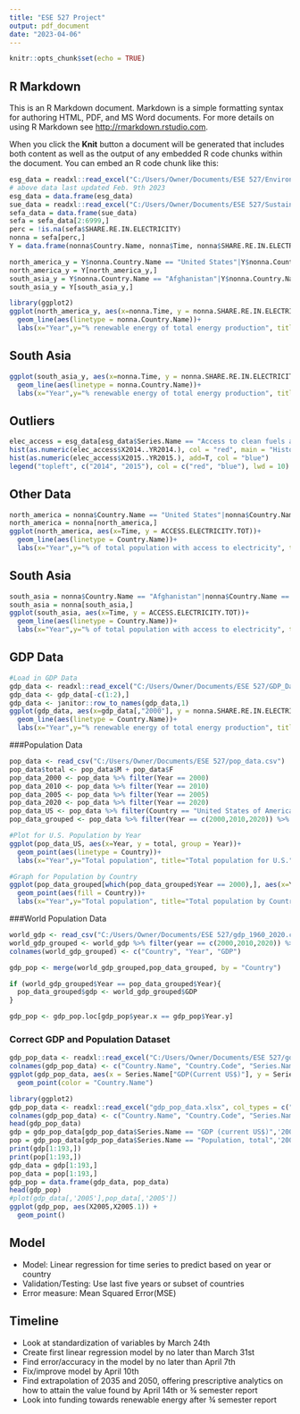 ---
title: "ESE 527 Project"
output: pdf_document
date: "2023-04-06"
---

```{r setup, include=FALSE}
knitr::opts_chunk$set(echo = TRUE)
```

## R Markdown

This is an R Markdown document. Markdown is a simple formatting syntax for authoring HTML, PDF, and MS Word documents. For more details on using R Markdown see <http://rmarkdown.rstudio.com>.

When you click the **Knit** button a document will be generated that includes both content as well as the output of any embedded R code chunks within the document. You can embed an R code chunk like this:

```{r cars, echo = FALSE, include=FALSE}
esg_data = readxl::read_excel("C:/Users/Owner/Documents/ESE 527/Environment_Social_and_Governance_(ESG)_Data.xlsx")
# above data last updated Feb. 9th 2023
esg_data = data.frame(esg_data)
sue_data = readxl::read_excel("C:/Users/Owner/Documents/ESE 527/Sustainable_Energy_for_All.xlsx", col_names = c("Country.Name", "Country.code", "Time", "Time.code", "ACCESS.CFT.TOT", "ACCESS.ELECTRICITY.RURAL", "ACCESS.ELECTRICITY.TOT", "ACCESS.ELECTRICITY.URBAN", "PRIMARY.ENERGY.INTENSITY", "REN.ELECTRICITY.OUTPUT", "SHARE.RE.IN.ELECTRICITY", "RE.CONSUMPTION", "SHARE.TOTAL.RE.IN.TFEC", "TOTAL.ELECTRICITY.OUTPUT", "TOTAL.FINAL.ENERGY.CONSUM]"), col_types = c("text", "text", "numeric", "text", "numeric", "numeric", "numeric", "numeric", "numeric", "numeric", "numeric", "numeric", "numeric", "numeric", "numeric"))
sefa_data = data.frame(sue_data)
sefa = sefa_data[2:6999,]
perc = !is.na(sefa$SHARE.RE.IN.ELECTRICITY)
nonna = sefa[perc,]
Y = data.frame(nonna$Country.Name, nonna$Time, nonna$SHARE.RE.IN.ELECTRICITY)
```

```{r, echo = FALSE, include=FALSE}
north_america_y = Y$nonna.Country.Name == "United States"|Y$nonna.Country.Name == "Canada"|Y$nonna.Country.Name == "Bermuda"
north_america_y = Y[north_america_y,]
south_asia_y = Y$nonna.Country.Name == "Afghanistan"|Y$nonna.Country.Name == "Bangladesh"|Y$nonna.Country.Name == "Bhutan"|Y$nonna.Country.Name == "Pakistan"|Y$nonna.Country.Name == "Nepal"|Y$nonna.Country.Name == "India"|Y$nonna.Country.Name == "Sri Lanka"|Y$nonna.Country.Name == "Maldives"
south_asia_y = Y[south_asia_y,]
```

```{r, warning =FALSE, echo = FALSE}
library(ggplot2)
ggplot(north_america_y, aes(x=nonna.Time, y = nonna.SHARE.RE.IN.ELECTRICITY))+
  geom_line(aes(linetype = nonna.Country.Name))+
  labs(x="Year",y="% renewable energy of total energy production", title="Target Variable for North American Region")
```

## South Asia

```{r, warning =FALSE, echo = FALSE}
ggplot(south_asia_y, aes(x=nonna.Time, y = nonna.SHARE.RE.IN.ELECTRICITY))+
  geom_line(aes(linetype = nonna.Country.Name))+
  labs(x="Year",y="% renewable energy of total energy production", title="Target Variable for South Asia Region")
```

## Outliers
```{r, warning = FALSE}
elec_access = esg_data[esg_data$Series.Name == "Access to clean fuels and technologies for cooking (% of population)",]
hist(as.numeric(elec_access$X2014..YR2014.), col = "red", main = "Histogram of Access to clean fuels for cooking for 2014 and 2015", xlab = "Access to clean fuels and technologies for cooking (% of population)", ylab = "Frequency")
hist(as.numeric(elec_access$X2015..YR2015.), add=T, col = "blue")
legend("topleft", c("2014", "2015"), col = c("red", "blue"), lwd = 10)
```

## Other Data

```{r, warning =FALSE, echo = FALSE}
north_america = nonna$Country.Name == "United States"|nonna$Country.Name == "Canada"|nonna$Country.Name == "Bermuda"
north_america = nonna[north_america,]
ggplot(north_america, aes(x=Time, y = ACCESS.ELECTRICITY.TOT))+
  geom_line(aes(linetype = Country.Name))+
  labs(x="Year",y="% of total population with access to electricity", title="Total electricity access for North America Region")
```

## South Asia

```{r, warning =FALSE, echo = FALSE}
south_asia = nonna$Country.Name == "Afghanistan"|nonna$Country.Name == "Bangladesh"|nonna$Country.Name == "Bhutan"|nonna$Country.Name == "Pakistan"|nonna$Country.Name == "Nepal"|nonna$Country.Name == "India"|nonna$Country.Name == "Sri Lanka"|nonna$Country.Name == "Maldives"
south_asia = nonna[south_asia,]
ggplot(south_asia, aes(x=Time, y = ACCESS.ELECTRICITY.TOT))+
  geom_line(aes(linetype = Country.Name))+
  labs(x="Year",y="% of total population with access to electricity", title="Total electricity access for South Asia Region")
```

## GDP Data
```{r}
#Load in GDP Data
gdp_data <- readxl::read_excel("C:/Users/Owner/Documents/ESE 527/GDP_Data.xls")
gdp_data <- gdp_data[-c(1:2),]
gdp_data <- janitor::row_to_names(gdp_data,1)
ggplot(gdp_data, aes(x=gdp_data[,"2000"], y = nonna.SHARE.RE.IN.ELECTRICITY))+
  geom_line(aes(linetype = Country.Name))+
  labs(x="Year",y="% renewable energy of total energy production", title="Target Variable for North American Region")
```


###Population Data
```{r}
pop_data <- read_csv("C:/Users/Owner/Documents/ESE 527/pop_data.csv")
pop_data$total <- pop_data$M + pop_data$F
pop_data_2000 <- pop_data %>% filter(Year == 2000)
pop_data_2010 <- pop_data %>% filter(Year == 2010)
pop_data_2005 <- pop_data %>% filter(Year == 2005)
pop_data_2020 <- pop_data %>% filter(Year == 2020)
pop_data_US <- pop_data %>% filter(Country == "United States of America", Year >= 2000) %>% group_by(Year) %>% summarise(pop = sum(total))
pop_data_grouped <- pop_data %>% filter(Year == c(2000,2010,2020)) %>% group_by(Country, Year) %>% summarise(pop = sum(total))

#Plot for U.S. Population by Year
ggplot(pop_data_US, aes(x=Year, y = total, group = Year))+
  geom_point(aes(linetype = Country))+
  labs(x="Year",y="Total population", title="Total population for U.S.")

#Graph for Population by Country
ggplot(pop_data_grouped[which(pop_data_grouped$Year == 2000),], aes(x=Year, y = pop))+
  geom_point(aes(fill = Country))+
  labs(x="Year",y="Total population", title="Total population by Country")
```

###World Population Data 
```{r}
world_gdp <- read_csv("C:/Users/Owner/Documents/ESE 527/gdp_1960_2020.csv")
world_gdp_grouped <- world_gdp %>% filter(year == c(2000,2010,2020)) %>% group_by(country, year) %>% summarise(sum_gdp = sum(gdp))
colnames(world_gdp_grouped) <- c("Country", "Year", "GDP")

gdp_pop <- merge(world_gdp_grouped,pop_data_grouped, by = "Country")

if (world_gdp_grouped$Year == pop_data_grouped$Year){
  pop_data_grouped$gdp <- world_gdp_grouped$GDP
}

gdp_pop <- gdp_pop.loc[gdp_pop$year.x == gdp_pop$Year.y]
```


### Correct GDP and Population Dataset
```{r}
gdp_pop_data <- readxl::read_excel("C:/Users/Owner/Documents/ESE 527/gdp_pop_data.xlsx")
colnames(gdp_pop_data) <- c("Country.Name", "Country.Code", "Series.Name", "Series.Code", "2005", "2010", "2015")
ggplot(gdp_pop_data, aes(x = Series.Name["GDP(Current US$)"], y = Series.Name["Population, total"])) +
  geom_point(color = "Country.Name")
```
```{r}
library(ggplot2)
gdp_pop_data <- readxl::read_excel("gdp_pop_data.xlsx", col_types = c("text", "text", "text", "text", "numeric", "numeric", "numeric"))
colnames(gdp_pop_data) <- c("Country.Name", "Country.Code", "Series.Name", "Series.Code", "2005", "2010", "2015")
head(gdp_pop_data)
gdp = gdp_pop_data[gdp_pop_data$Series.Name == "GDP (current US$)",'2005']
pop = gdp_pop_data[gdp_pop_data$Series.Name == "Population, total",'2005']
print(gdp[1:193,])
print(pop[1:193,])
gdp_data = gdp[1:193,]
pop_data = pop[1:193,]
gdp_pop = data.frame(gdp_data, pop_data)
head(gdp_pop)
#plot(gdp_data[,'2005'],pop_data[,'2005'])
ggplot(gdp_pop, aes(X2005,X2005.1)) +
  geom_point()
```

## Model
- Model: Linear regression for time series to predict based on year or country
- Validation/Testing: Use last five years or subset of countries
- Error measure: Mean Squared Error(MSE)

## Timeline
- Look at standardization of variables by March 24th
- Create first linear regression model by no later than March 31st
- Find error/accuracy in the model by no later than April 7th
- Fix/improve model by April 10th
- Find extrapolation of 2035 and 2050, offering prescriptive analytics on how to attain the value found by April 14th or ¾ semester report
- Look into funding towards renewable energy after ¾ semester report
